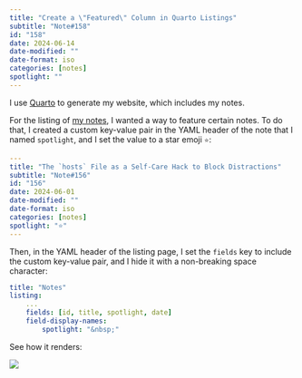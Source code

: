```yaml
---
title: "Create a \"Featured\" Column in Quarto Listings"
subtitle: "Note#158"
id: "158"
date: 2024-06-14
date-modified: ""
date-format: iso
categories: [notes]
spotlight: ""
---
```

I use [Quarto](https://quarto.org) to generate my website, which includes my notes.

For the listing of [my notes](https://sderev.com/notes), I wanted a way to feature certain notes. To do that, I created a custom key-value pair in the YAML header of the note that I named `spotlight`, and I set the value to a star emoji `⭐`:

```yaml
---
title: "The `hosts` File as a Self-Care Hack to Block Distractions"
subtitle: "Note#156"
id: "156"
date: 2024-06-01
date-modified: ""
date-format: iso
categories: [notes]
spotlight: "⭐"
---
```

Then, in the YAML header of the listing page, I set the `fields` key to include the custom key-value pair, and I hide it with a non-breaking space character:

```yaml
title: "Notes"
listing:
    ...
    fields: [id, title, spotlight, date]
    field-display-names:
        spotlight: "&nbsp;"
```

See how it renders:

![](/notes/assets/images/screenshot_2024-06-14T06:10:16_0.png)
